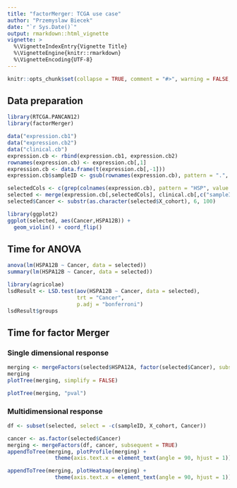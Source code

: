 ```yaml
---
title: "factorMerger: TCGA use case"
author: "Przemyslaw Biecek"
date: "`r Sys.Date()`"
output: rmarkdown::html_vignette
vignette: >
  %\VignetteIndexEntry{Vignette Title}
  %\VignetteEngine{knitr::rmarkdown}
  %\VignetteEncoding{UTF-8}
---
```


```r
knitr::opts_chunk$set(collapse = TRUE, comment = "#>", warning = FALSE, message = FALSE, fig.height = 7, fig.width = 7)
```

## Data preparation

```r
library(RTCGA.PANCAN12)
library(factorMerger) 

data("expression.cb1")
data("expression.cb2")
data("clinical.cb")
expression.cb <- rbind(expression.cb1, expression.cb2)
rownames(expression.cb) <- expression.cb[,1]
expression.cb <- data.frame(t(expression.cb[,-1]))
expression.cb$sampleID <- gsub(rownames(expression.cb), pattern = ".", replacement = "-", fixed = TRUE)

selectedCols <- c(grep(colnames(expression.cb), pattern = "HSP", value = TRUE), "sampleID")
selected <- merge(expression.cb[,selectedCols], clinical.cb[,c("sampleID","X_cohort")], by = "sampleID")
selected$Cancer <- substr(as.character(selected$X_cohort), 6, 100)

library(ggplot2)
ggplot(selected, aes(Cancer,HSPA12B)) + 
  geom_violin() + coord_flip()

```

## Time for ANOVA

```r
anova(lm(HSPA12B ~ Cancer, data = selected))
summary(lm(HSPA12B ~ Cancer, data = selected))

library(agricolae)
lsdResult <- LSD.test(aov(HSPA12B ~ Cancer, data = selected),
                      trt = "Cancer", 
                      p.adj = "bonferroni")
lsdResult$groups
```

## Time for factor Merger

### Single dimensional response

```r
merging <- mergeFactors(selected$HSPA12A, factor(selected$Cancer), subsequent = TRUE)
merging
plotTree(merging, simplify = FALSE)
```

```r
plotTree(merging, "pval")
```


### Multidimensional response

```r
df <- subset(selected, select = -c(sampleID, X_cohort, Cancer))

cancer <- as.factor(selected$Cancer)
merging <- mergeFactors(df, cancer, subsequent = TRUE)
appendToTree(merging, plotProfile(merging) + 
               theme(axis.text.x = element_text(angle = 90, hjust = 1)))
```


```r
appendToTree(merging, plotHeatmap(merging) + 
               theme(axis.text.x = element_text(angle = 90, hjust = 1)))
```

